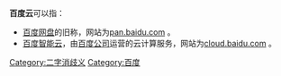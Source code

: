 {{noteTA|G1=IT}}

'''百度云'''可以指：
* [[百度网盘|百度网盘]]的旧称，网站为[https://pan.baidu.com pan.baidu.com] {{Wayback|url=https://pan.baidu.com/ |date=20200914140340 }}。
* [[百度智能云|百度智能云]]，由[[百度|百度公司]]运营的云计算服务，网站为[https://cloud.baidu.com cloud.baidu.com] {{Wayback|url=https://cloud.baidu.com/ |date=20200828223649 }}。

{{disambig}}

[[Category:二字消歧义|Category:二字消歧义]]
[[Category:百度|Category:百度]]